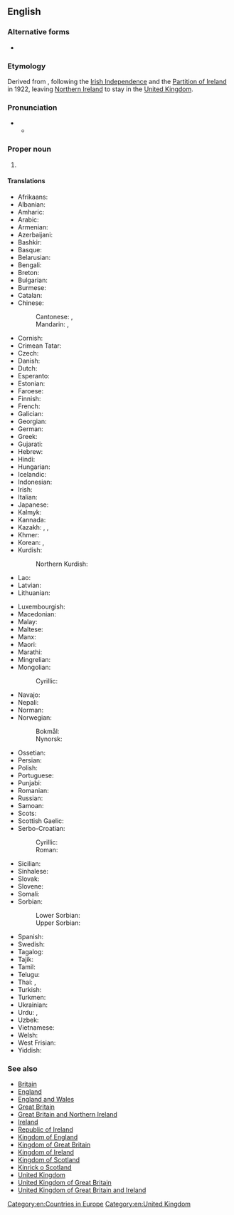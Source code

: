 ==English==
{{wikipedia}}

===Alternative forms===
* {{alter|en|UKGBNI|UKoGBaNI||initialism}}

===Etymology===
Derived from {{m|en|United Kingdom of Great Britain and Ireland}}, following the [[w:Irish Free State|Irish Independence]] and the [[w:Partition of Ireland|Partition of Ireland]] in 1922, leaving [[Northern Ireland]] to stay in the [[United Kingdom]].

===Pronunciation===
* {{IPA|en|/jʊˈnaɪtɪd ˈkɪŋdəm əv ˌɡɹeɪt ˈbɹɪtən ən ˌnɔː(ɹ)ðə(ɹ)n ˈaɪə(ɹ)lənd/}}
** {{audio|en|LL-Q1860 (eng)-Vealhurl-UK.wav|Audio (UK)}}

===Proper noun===
{{en-proper noun|head=the [[United Kingdom]] [[of]] [[Great Britain]] [[and]] [[Northern Ireland]]}}

# {{senseid|en|Q145}}{{n-g|The [[official]] name of the [[United Kingdom]] (since 1927).}}

====Translations====
{{trans-top|id=Q145|United Kingdom of Great Britain and Northern Ireland}}
* Afrikaans: {{t|af|Verenigde Koninkryk van Groot-Brittanje en Noord-Ierland}}
* Albanian: {{t|sq|Mbretëria e Bashkuar e Britanisë së Madhe dhe Irlandës së Veriut}}
* Amharic: {{t|am|የታላቋ ብሪታኒያ እና የሰሜን አየርላንድ ንጉዛት ኅብረት}}
* Arabic: {{t|ar|الْمَمْلَكَة الْمُتَّحِدَة لِبِرِيطَانِيَا الْعُظْمَى وَأَيِرْلَنْدَا الشَّمَالِيَّة|tr=al-mamlaka l-muttaḥida li-birīṭāniyā l-ʿuẓmā wa-ʾayirlandā š-šamāliyya}}
* Armenian: {{t|hy|Մեծ Բրիտանիայի և Հյուսիսային Իռլանդիայի Միացյալ Թագավորություն}}
* Azerbaijani: {{t|az|Böyük Britaniya və Şimali İrlandiya Birləşmiş Krallığı}}
* Bashkir: {{t|ba|Бөйөк Британияның һәм Төньяҡ Ирландияның Берләшкән Короллеге}}
* Basque: {{t|eu|Britainia Handia eta Ipar Irlandako Erresuma Batua}}
* Belarusian: {{t|be|Злу́чанае Карале́ўства Вялі́кабрыта́ніі і Паўно́чнай Ірла́ндыі|n}}
* Bengali: {{t|bn|গ্রেট ব্রিটেন ও উত্তর আয়ারল্যান্ড যুক্তরাজ্য|tr=greṭ briṭen o uttôr aẏarlênḍ juktôrajjô}}
* Breton: {{t|br|Rouantelezh-Unanet Breizh-Veur ha Norzhiwerzhon}}
* Bulgarian: {{t|bg|Обедине́но кра́лство Великобрита́ния и Се́верна Ирла́ндия|n}}
* Burmese: {{t|my|ယူနိုက်တက် ကင်းဒမ်းအော့ဖ် ဂရိတ်ဗြိတိန်နှင့် မြောက်အိုင်ယာလန်}}
* Catalan: {{t|ca|Regne Unit de Gran Bretanya i Irlanda del Nord}}
* Chinese:
*: Cantonese: {{t|yue|大不列顛及北愛爾蘭聯合王國}}, {{t|yue|大不列颠及北爱尔兰联合王国|tr=daai6 bat1 lit6 din1 kap6 bak1 oi3 ji5 laan4 lyun4 hap6 wong4 gwok3}}
*: Mandarin: {{t+|cmn|大不列顛及北愛爾蘭聯合王國}}, {{t+|cmn|大不列颠及北爱尔兰联合王国|tr=Dà-Bùlièdiān jí Běi-Ài'ěrlán Liánhé Wángguó}}
* Cornish: {{t|kw|Ruwvaneth Unys Breten Veur ha Wordhon Gledh}}
* Crimean Tatar: {{t|crh|Büyük Britaniya ve Şimaliy İrlandiya Qоşma Qırallığı}}
* Czech: {{t+|cs|Spojené království Velké Británie a Severního Irska|n}}
* Danish: {{t|da|Det Forenede Kongerige Storbritannien og Nordirland|n}}
* Dutch: {{t|nl|Verenigd Koninkrijk van Groot-Brittannië en Noord-Ierland|n}}
* Esperanto: {{t|eo|Unuiĝinta Reĝlando de Granda Britio kaj Nord-Irlando}}
* Estonian: {{t|et|Suurbritannia ja Põhja-Iiri Ühendkuningriik}}
* Faroese: {{t|fo|Sameinda kongsríkið Stórabretland og Norðurírland|n}}
* Finnish: {{t+|fi|Ison-Britannian ja Pohjois-Irlannin yhdistynyt kuningaskunta}}
* French: {{t+|fr|Royaume-Uni de Grande-Bretagne et d’Irlande du Nord|m}}
* Galician: {{t|gl|Reino Unido de Gran Bretaña e Irlanda do Norte}}
* Georgian: {{t|ka|დიდი ბრიტანეთისა და ჩრდილოეთ ირლანდიის გაერთიანებული სამეფო}}
* German: {{t+|de|Vereinigtes Königreich Großbritannien und Nordirland|n}}
* Greek: {{t+|el|Ηνωμένο Βασίλειο της Μεγάλης Βρετανίας και της Βορείου Ιρλανδίας|n}}
* Gujarati: {{t|gu|યુનાઇટેડ કિંગડમ ઓફ ગ્રેટ બ્રિટન અને ઉત્તરીય આયર્લેન્ડ}}
* Hebrew: {{t|he|הַמַּמְלָכָה הַמְאוּחֶדֶת שֶׁל בְּרִיטַנְיָה הַגְּדוֹלָה וּצְפוֹן אִירְלַנְד|tr=ha-mamlakha ha-me'ukhedet shel britanya ha-g'dola u-ts'fon 'irland}}
* Hindi: {{t|hi|बृहद् ब्रिटेन और उत्तरी आयरलैण्ड का यूनाईटेड किंगडम}}
* Hungarian: {{t+|hu|Nagy-Britannia és Észak-Írország Egyesült Királysága}}
* Icelandic: {{t|is|Hið sameinaða konungsríki Stóra-Bretlands og Norður-Írlands}}
* Indonesian: {{t|id|Kerajaan Bersatu Britania Raya dan Irlandia Utara}}
* Irish: {{t|ga|Ríocht Aontaithe na Breataine Móire agus Thuaisceart Éireann|f}}
* Italian: {{t+|it|Regno Unito di Gran Bretagna e Irlanda del Nord|m}}
* Japanese: {{t+|ja|グレートブリテン及び北アイルランド連合王国|tr=グレートブリテンおよびきたアイルランドれんごうおうこく, Gurēto Buriten oyobi Kita Airurando Rengō Ōkoku}}
* Kalmyk: {{t|xal|Ик Бритишин болн Ар Гәәлгүдин Ниицәтә Нутг}}
* Kannada: {{t|kn|ಗ್ರೇಟ್ ಬ್ರಿಟನ್ ಹಾಗೂ ಉತ್ತರ ಐರ್ಲೆಂಡ್‌ನ ಯುನೈಟೆಡ್ ಕಿಂಗ್‌ಡಂ}}
* Kazakh: {{t|kk|Ұлыбритания және Солтүстік Ирландия Құрама Патшалығы}}, {{t|kk|Ұлыбритания және Солтүстік Ирландия Біріккен Корольдігі}}, {{t|kk|Ұлыбритания және Солтүстік Ирландия Біріккен Патшалығы}}
* Khmer: {{t|km|រាជាណាចក្ររួមនៃសហភាពអង់គ្លេស និង អៀរឡង់ខាងជើង}}
* Korean: {{t|ko|^그레이트브리튼 북아일랜드 연합 왕국}}, {{t|ko|^대브리텐 및 북아일랜드 련합 왕국}} {{qualifier|North Korea}}
* Kurdish:
*: Northern Kurdish: {{t|kmr|Keyaniya Yekbûyî ya Brîtaniya Mezin û Bakurê Îrlendayê}}
* Lao: {{t|lo|ສະຫະລາຊະອານາຈັກເບຕາຍໃຫຍ່ແລະອຽກລັງເໜືອ}}
* Latvian: {{t|lv|Lielbritānijas un Ziemeļīrijas Apvienotā Karaliste|f}}
* Lithuanian: {{t+|lt|Jungtinė Didžiosios Britanijos ir Šiaurės Airijos Karalystė|f}}
{{trans-mid}}
* Luxembourgish: {{t|lb|Vereenegt Kinnekräich vu Groussbritannien an Nordirland}}
* Macedonian: {{t|mk|Обединето Кралство на Велика Британија и Северна Ирска|n}}
* Malay: {{t|ms|Kerajaan Bersatu Britain Raya dan Ireland Utara}}
* Maltese: {{t|mt|Renju Unit tal-Gran Brittanja u l-Irlanda ta' Fuq|m|alt=Ir-Renju Unit tal-Gran Brittanja u l-Irlanda ta' Fuq}}
* Manx: {{t|gv|Reeriaght Unnaneysit ny Bretyn Mooar as Nerin Hwoaie}}
* Maori: {{t|mi|Ko te Kīngatanga Kotahi o Piritene Nui me Airangi ki te Raki}}
* Marathi: {{t|mr|ग्रेट ब्रिटन व उत्तर आयर्लंडचे संयुक्त राजतंत्र}}
* Mingrelian: {{t|xmf|დიდი ბრიტანეთიშ დო ოორუე ირლანდიაშ გოართოიანაფილი ომაფე}}
* Mongolian:
*: Cyrillic: {{t|mn|Умард Ирландын Нэгдсэн Хант Улс}}
* Navajo: {{t|nv|Tótaʼ Dineʼé dóó Náhookǫsjí Bitsiighaʼ Łichííʼí Bikéyah Ałhidadiidzooígíí}}
* Nepali: {{t|ne|बेलायत र उत्तरी आयरल्यान्डको संयुक्त अधिराज्य}}
* Norman: {{t|nrf|Rouoyaume Unni d'la Grande Brétangne et d'l'Irlande du Nord|m}}
* Norwegian:
*: Bokmål: {{t|nb|Det forente kongerike Storbritannia og Nord-Irland|n}}
*: Nynorsk: {{t|nn|Det sameinte kongeriket Storbritannia og Nord-Irland|n}}
* Ossetian: {{t|os|Стыр Британи ӕмӕ Цӕгат Ирландийы Иугонд Паддзахад}}
* Persian: {{t|fa|پادشاهی متحد بریتانیای کبیر و ایرلند شمالی|tr=pâdešâhi-ye mottahed-e beritâniyâ-ye kabir va irlând-e šomâli}}
* Polish: {{t+|pl|Zjednoczone Królestwo Wielkiej Brytanii i Irlandii Północnej|n}}
* Portuguese: {{t|pt|Reino Unido da Grã-Bretanha e Irlanda do Norte|m}}
* Punjabi: {{t|pa|ਗਰੇਟ ਬ੍ਰਿਟੇਨ ਅਤੇ ਉੱਤਰੀ ਆਇਰਲੈਂਡ ਦੀ ਸੰਯੁਕਤ ਰਾਜਸ਼ਾਹੀ}}
* Romanian: {{t|ro|Regatul Unit al Marii Britanii și al Irlandei de Nord|n}}
* Russian: {{t+|ru|Соединённое Короле́вство Великобрита́нии и Се́верной Ирла́ндии|n}}
* Samoan: {{t|sm|Iunaite Malo o Peretānia Tele ma Aialani i Matu}}
* Scots: {{t|sco|Unitit Kinrick o Great Breetain an Northren Ireland}}
* Scottish Gaelic: {{t|gd|An Rìoghachd Aonaichte Bhreatainn is Èireann a Tuath|f}}
* Serbo-Croatian:
*: Cyrillic: {{t|sh|Уједињено Краљевство Велике Британије и Северне Ирске|n}}
*: Roman: {{t|sh|Ujedinjeno Kraljevstvo Velike Britanije i Sjeverne Irske|n}}
* Sicilian: {{t|scn|Regnu Unitu dâ Britagna Granni e di l'Irlanna dû Norti|m}}
* Sinhalese: {{t|si|මහා බ්‍රිතාන්‍ය හා උතුරු අයර්ලන්ත එක්සත් රාජධානිය|sc=Sinh}}
* Slovak: {{t+|sk|Spojené kráľovstvo Veľkej Británie a Severného Írska|n}}
* Slovene: {{t|sl|Združeno kraljestvo Velike Britanije in Severne Irske|n}}
* Somali: {{t|so|Midowga boqortooyada Britan iyo woqooyiga Ireland}}
* Sorbian:
*: Lower Sorbian: {{t|dsb|Zjadnośone kralojstwo Wjelikeje Britaniskeje a Pódpołnocneje Irskeje|n}}
*: Upper Sorbian: {{t|hsb|Zjednoćene kralestwo Wulkobritaniskeje a Sewjerneje Irskeje|n}}
* Spanish: {{t|es|Reino Unido de Gran Bretaña e Irlanda del Norte|m}}
* Swedish: {{t+|sv|Förenade konungariket Storbritannien och Nordirland|n}}
* Tagalog: {{t|tl|Reyno Unido ng Gran Britanya at Hilagang Irlanda}}
* Tajik: {{t|tg|Подшоҳии Муттаҳидаи Британияи Кабир ва Ирландияи Шимолӣ}}
* Tamil: {{t|ta|பெரிய பிரித்தானியா மற்றும் வட அயர்லாந்தின் ஐக்கிய இராச்சியம்}}
* Telugu: {{t|te|యునైటెడ్ కింగ్‌డమ్ ఆఫ్ గ్రేట్ బ్రిటన్ మరియు దక్షిణ ఐర్లాండ్}}
* Thai: {{t|th|สหราชอาณาจักรบริเตนใหญ่และไอร์แลนด์เหนือ}}, {{t|th|สหราชอาณาจักรเกรตบริเตนและนอร์เทิร์นไอร์แลนด์}}
* Turkish: {{t+|tr|Büyük Britanya ve Kuzey İrlanda Birleşik Krallığı}}
* Turkmen: {{t|tk|Beýik Britaniýanyň we Demirgazyk Irlandiýanyň Birleşen Patyşalygy}}
* Ukrainian: {{t|uk|Сполу́чене Королі́вство Вели́кої Брита́нії та Півні́чної Ірла́ндії|n}}
* Urdu: {{t|ur|متحدہ مملکتِ برطانیہ کبیر و شمالی آئرلینڈ|tr=muttahidā mamlakat-e britānyā kabīr va śumālī āirlaiṇḍ}}, {{t|ur|مملکت متحدہ برطانیہ عظمی و شمالی آئرلینڈ|tr=mamlakat-e muttahida-e britānya-e azīmī-o śumālī āirlaiṇḍ}}
* Uzbek: {{t|uz|Buyuk Britaniya va Shimoliy Irlandiya Birlashgan Qirolligi}}
* Vietnamese: {{t|vi|Vương quốc Liên hiệp Anh và Bắc Ireland}}
* Welsh: {{t|cy|Teyrnas Unedig Prydain Fawr a Gogledd Iwerddon|f}}
* West Frisian: {{t|fy|Feriene Keninkryk fan Grut-Brittanje en Noard-Ierlân}}
* Yiddish: {{t|yi|פֿאַראייניקטע קיניגרײַך פֿון גרויסבריטאַניע און צפֿון אירלאַנד|n|tr=fareynikte kinigraykh fun groysbritanye un tsofn irland}}
{{trans-bottom}}

===See also===
* [[Britain]]
* [[England]]
* [[England and Wales]]
* [[Great Britain]]
* [[Great Britain and Northern Ireland]]
* [[Ireland]]
* [[Republic of Ireland]]
* [[Kingdom of England]]
* [[Kingdom of Great Britain]]
* [[Kingdom of Ireland]]
* [[Kingdom of Scotland]]
* [[Kinrick o Scotland]]
* [[United Kingdom]]
* [[United Kingdom of Great Britain]]
* [[United Kingdom of Great Britain and Ireland]]

[[Category:en:Countries in Europe]]
[[Category:en:United Kingdom]]